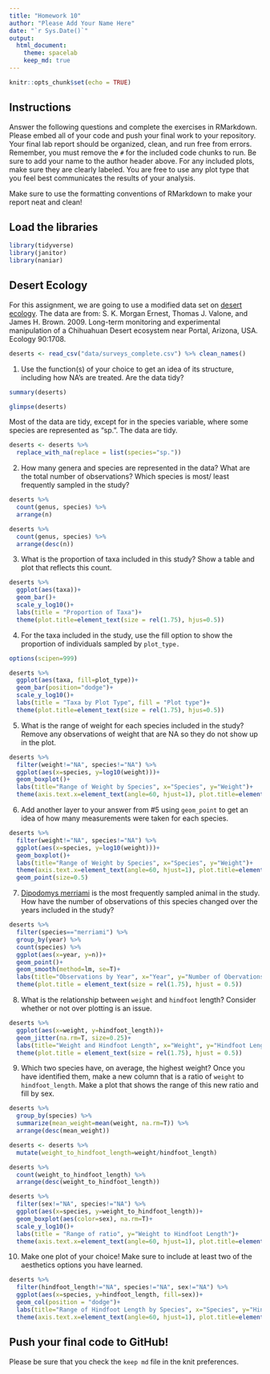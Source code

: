 ```yaml
---
title: "Homework 10"
author: "Please Add Your Name Here"
date: "`r Sys.Date()`"
output:
  html_document: 
    theme: spacelab
    keep_md: true
---
```


```r
knitr::opts_chunk$set(echo = TRUE)
```

## Instructions
Answer the following questions and complete the exercises in RMarkdown. Please embed all of your code and push your final work to your repository. Your final lab report should be organized, clean, and run free from errors. Remember, you must remove the `#` for the included code chunks to run. Be sure to add your name to the author header above. For any included plots, make sure they are clearly labeled. You are free to use any plot type that you feel best communicates the results of your analysis.  

Make sure to use the formatting conventions of RMarkdown to make your report neat and clean!  

## Load the libraries
```r
library(tidyverse)
library(janitor)
library(naniar)
``` 

## Desert Ecology
For this assignment, we are going to use a modified data set on [desert ecology](http://esapubs.org/archive/ecol/E090/118/). The data are from: S. K. Morgan Ernest, Thomas J. Valone, and James H. Brown. 2009. Long-term monitoring and experimental manipulation of a Chihuahuan Desert ecosystem near Portal, Arizona, USA. Ecology 90:1708.
```r
deserts <- read_csv("data/surveys_complete.csv") %>% clean_names()
```

1. Use the function(s) of your choice to get an idea of its structure, including how NA's are treated. Are the data tidy?  

```r
summary(deserts)
```
```r
glimpse(deserts)
```

Most of the data are tidy, except for in the species variable, where some species are represented as "sp.". The data are tidy. 

```r
deserts <- deserts %>% 
  replace_with_na(replace = list(species="sp."))
```

2. How many genera and species are represented in the data? What are the total number of observations? Which species is most/ least frequently sampled in the study?

```r
deserts %>% 
  count(genus, species) %>% 
  arrange(n)
``````
```r
deserts %>% 
  count(genus, species) %>% 
  arrange(desc(n))
```

3. What is the proportion of taxa included in this study? Show a table and plot that reflects this count.

```r
deserts %>% 
  ggplot(aes(taxa))+
  geom_bar()+
  scale_y_log10()+
  labs(title = "Proportion of Taxa")+
  theme(plot.title=element_text(size = rel(1.75), hjus=0.5))
```

4. For the taxa included in the study, use the fill option to show the proportion of individuals sampled by `plot_type.`

```r
options(scipen=999)
```

```r
deserts %>% 
  ggplot(aes(taxa, fill=plot_type))+
  geom_bar(position="dodge")+
  scale_y_log10()+
  labs(title = "Taxa by Plot Type", fill = "Plot type")+
  theme(plot.title=element_text(size = rel(1.75), hjus=0.5))
```

5. What is the range of weight for each species included in the study? Remove any observations of weight that are NA so they do not show up in the plot.

```r
deserts %>% 
  filter(weight!="NA", species!="NA") %>% 
  ggplot(aes(x=species, y=log10(weight)))+
  geom_boxplot()+
  labs(title="Range of Weight by Species", x="Species", y="Weight")+
  theme(axis.text.x=element_text(angle=60, hjust=1), plot.title=element_text(size = rel(1.75), hjus=0.5))
```


6. Add another layer to your answer from #5 using `geom_point` to get an idea of how many measurements were taken for each species.

```r
deserts %>% 
  filter(weight!="NA", species!="NA") %>% 
  ggplot(aes(x=species, y=log10(weight)))+
  geom_boxplot()+
  labs(title="Range of Weight by Species", x="Species", y="Weight")+
  theme(axis.text.x=element_text(angle=60, hjust=1), plot.title=element_text(size = rel(1.75), hjus=0.5))+
  geom_point(size=0.5)
```


7. [Dipodomys merriami](https://en.wikipedia.org/wiki/Merriam's_kangaroo_rat) is the most frequently sampled animal in the study. How have the number of observations of this species changed over the years included in the study?

```r
deserts %>% 
  filter(species=="merriami") %>% 
  group_by(year) %>% 
  count(species) %>% 
  ggplot(aes(x=year, y=n))+
  geom_point()+
  geom_smooth(method=lm, se=T)+
  labs(title="Observations by Year", x="Year", y="Number of Obervations")+
  theme(plot.title = element_text(size = rel(1.75), hjust = 0.5))
```

8. What is the relationship between `weight` and `hindfoot` length? Consider whether or not over plotting is an issue.

```r
deserts %>% 
  ggplot(aes(x=weight, y=hindfoot_length))+
  geom_jitter(na.rm=T, size=0.25)+
  labs(title="Weight and Hindfoot Length", x="Weight", y="Hindfoot Length")+
  theme(plot.title = element_text(size = rel(1.75), hjust = 0.5))
```


9. Which two species have, on average, the highest weight? Once you have identified them, make a new column that is a ratio of `weight` to `hindfoot_length`. Make a plot that shows the range of this new ratio and fill by sex.

```r
deserts %>% 
  group_by(species) %>% 
  summarize(mean_weight=mean(weight, na.rm=T)) %>% 
  arrange(desc(mean_weight))
```
```r
deserts <- deserts %>% 
  mutate(weight_to_hindfoot_length=weight/hindfoot_length)
```

```r
deserts %>% 
  count(weight_to_hindfoot_length) %>% 
  arrange(desc(weight_to_hindfoot_length))
```

```r
deserts %>% 
  filter(sex!="NA", species!="NA") %>% 
  ggplot(aes(x=species, y=weight_to_hindfoot_length))+
  geom_boxplot(aes(color=sex), na.rm=T)+
  scale_y_log10()+
  labs(title = "Range of ratio", y="Weight to Hindfoot Length")+
  theme(axis.text.x=element_text(angle=60, hjust=1), plot.title=element_text(size = rel(1.75), hjus=0.5))
```

  
10. Make one plot of your choice! Make sure to include at least two of the aesthetics options you have learned.

```r
deserts %>% 
  filter(hindfoot_length!="NA", species!="NA", sex!="NA") %>% 
  ggplot(aes(x=species, y=hindfoot_length, fill=sex))+
  geom_col(position = "dodge")+
  labs(title="Range of Hindfoot Length by Species", x="Species", y="Hindfoot Length")+
  theme(axis.text.x=element_text(angle=60, hjust=1), plot.title=element_text(size = rel(1.75), hjus=0.5))
```

## Push your final code to GitHub!
Please be sure that you check the `keep md` file in the knit preferences. 